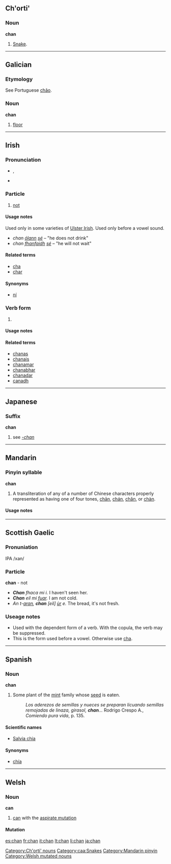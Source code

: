 {{also|Appendix:Variations of "chan"}}

==Ch'orti'==

===Noun===
'''chan'''

# [[snake|Snake]].

[[Category:Ch'orti' nouns]]
[[Category:caa:Snakes]]

----

==Galician==

===Etymology===
See Portuguese [[chão]].

===Noun===
'''chan''' {{m}}

# [[floor]]

----

==Irish==

===Pronunciation===
* {{sense|particle}} {{IPA|lang=ga|[xan̪ˠ]}} {{qualifier|before ''a'', ''o'', ''u'', ''fha'', ''fho'', ''fhu''}}, {{IPAchar|[xanʲ]}} {{qualifier|before ''e'', ''i'', ''fhe'', ''fhi''}}
* {{sense|verb form}}  {{IPA|lang=ga|[xan̪ˠ]}}

===Particle===
{{infl|ga|particle|negative}}

# [[not]]

====Usage notes====
Used only in some varieties of [[w:Ulster Irish|Ulster Irish]]. Used only before a vowel sound.
* ''chan [[ólann]] [[sé]]'' – "he does not drink"
* ''chan [[fhanfaidh]] [[sé]]'' – "he will not wait"

====Related terms====
* [[cha#Irish|cha]] {{qualifier|used before a consonant}}
* [[char#Irish|char]] {{qualifier|used with the past tense}}

====Synonyms====
* [[ní#Irish|ní]] {{qualifier|used in Munster Irish, Connacht Irish, and some varieties of Ulster Irish}}

===Verb form===
{{infl|ga|verb form}}

# {{form of|past tense analytic|can|lang=Irish}}

====Usage notes====
{{ga analytic|past}}

====Related terms====
* [[chanas]] {{qualifier|1st person sing. synthetic, nonstandard}}
* [[chanais]] {{qualifier|2d person sing. synthetic, nonstandard}}
* [[chanamar]] {{qualifier|1st person pl. synthetic}}
* [[chanabhar]] {{qualifier|2d person pl. synthetic, nonstandard}}
* [[chanadar]] {{qualifier|3d person pl. synthetic, nonstandard}}
* [[canadh]] {{qualifier|autonomous}}

----

==Japanese==

===Suffix===
'''chan'''

# see ''[[-chan]]''

----

==Mandarin==

===Pinyin syllable===
'''chan'''

# A transliteration of any of a number of Chinese characters properly represented as having one of four tones, [[chān]], [[chán]], [[chǎn]], or [[chàn]].

====Usage notes====
{{zh-tone}}

[[Category:Mandarin pinyin]]

----

==Scottish Gaelic==

===Pronuniation===
IPA /xan/

===Particle===
'''chan''' - not

* '''''Chan''' fhaca mi i.''  I haven't seen her.
* '''''Chan''' eil mi [[fuar]].''  I am not cold.
* ''An t-[[aran]], '''chan''' [eil] [[ùr]] e.''  The bread, it's not fresh.

===Useage notes===
*Used with the dependent form of a verb. With the copula, the verb may be suppressed.
*This is the form used before a vowel. Otherwise use [[cha]].

----

==Spanish==

===Noun===
'''chan'''

# {{rfv-sense}}Some plant of the [[mint]] family whose [[seed]] is eaten.
#: ''Los aderezos de semillas y nueces se preparan licuando semillas remojadas de linaza, girasol, '''chan'''...'' Rodrigo Crespo A., ''Comiendo pura vida'', p. 135.

====Scientific names====
* [[Salvia chia]]

====Synonyms====
* [[chía]] {{f}}

----

==Welsh==

===Noun===
'''can'''

# [[can]] with the [[aspirate mutation]]

====Mutation====
{{cy-mut-c|an}}

[[Category:Welsh mutated nouns]]

[[es:chan]]
[[fr:chan]]
[[it:chan]]
[[lt:chan]]
[[li:chan]]
[[ja:chan]]